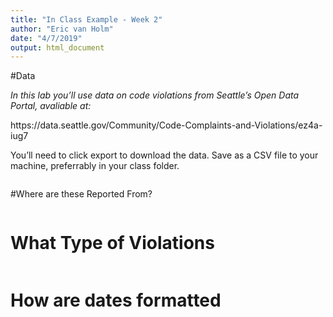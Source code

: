 ```yaml
---
title: "In Class Example - Week 2"
author: "Eric van Holm"
date: "4/7/2019"
output: html_document
---
```


#Data

*In this lab you'll use data on code violations from Seattle's Open Data Portal, avaliable at:*

https://data.seattle.gov/Community/Code-Complaints-and-Violations/ez4a-iug7

You'll need to click export to download the data. Save as a CSV file to your machine, preferrably in your class folder.

```r

```


#Where are these Reported From?

```r


```


# What Type of Violations

```r

```


# How are dates formatted

```r

```